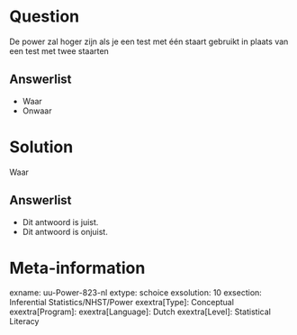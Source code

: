Question
========
  
De power zal hoger zijn als je een test met één staart gebruikt in plaats van een test met twee staarten

Answerlist
----------
* Waar
* Onwaar


Solution
========
  
Waar

Answerlist
----------
* Dit antwoord is juist.
* Dit antwoord is onjuist.

Meta-information
================
exname: uu-Power-823-nl
extype: schoice
exsolution: 10
exsection: Inferential Statistics/NHST/Power
exextra[Type]: Conceptual
exextra[Program]: 
exextra[Language]: Dutch
exextra[Level]: Statistical Literacy